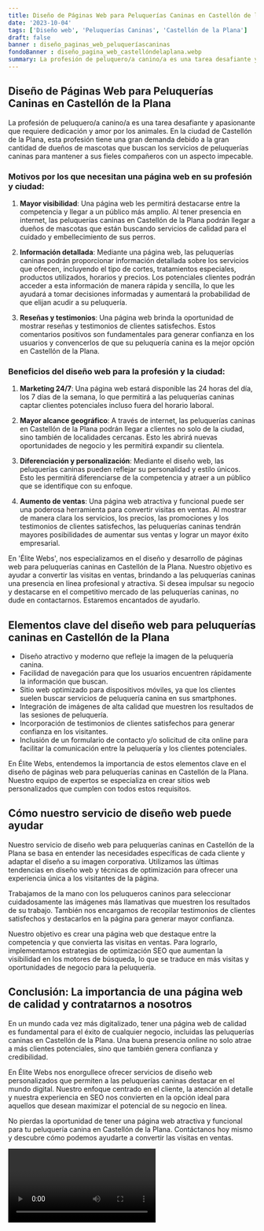 ```yaml
---
title: Diseño de Páginas Web para Peluquerías Caninas en Castellón de la Plana
date: '2023-10-04'
tags: ['Diseño web', 'Peluquerías Caninas', 'Castellón de la Plana']
draft: false
banner : diseño_paginas_web_peluqueríascaninas
fondoBanner : diseño_pagina_web_castellóndelaplana.webp
summary: La profesión de peluquero/a canino/a es una tarea desafiante y apasionante que requiere dedicación y amor por los animales. En la ciudad de Castellón de la Plana, esta profesión tiene una gran demanda debido a la gran cantidad de dueños de mascotas que buscan los servicios de peluquerías caninas para mantener a sus fieles compañeros con un aspecto impecable.
---
```


## Diseño de Páginas Web para Peluquerías Caninas en Castellón de la Plana

La profesión de peluquero/a canino/a es una tarea desafiante y apasionante que requiere dedicación y amor por los animales. En la ciudad de Castellón de la Plana, esta profesión tiene una gran demanda debido a la gran cantidad de dueños de mascotas que buscan los servicios de peluquerías caninas para mantener a sus fieles compañeros con un aspecto impecable.

### Motivos por los que necesitan una página web en su profesión y ciudad:

1. **Mayor visibilidad**: Una página web les permitirá destacarse entre la competencia y llegar a un público más amplio. Al tener presencia en internet, las peluquerías caninas en Castellón de la Plana podrán llegar a dueños de mascotas que están buscando servicios de calidad para el cuidado y embellecimiento de sus perros.

2. **Información detallada**: Mediante una página web, las peluquerías caninas podrán proporcionar información detallada sobre los servicios que ofrecen, incluyendo el tipo de cortes, tratamientos especiales, productos utilizados, horarios y precios. Los potenciales clientes podrán acceder a esta información de manera rápida y sencilla, lo que les ayudará a tomar decisiones informadas y aumentará la probabilidad de que elijan acudir a su peluquería.

3. **Reseñas y testimonios**: Una página web brinda la oportunidad de mostrar reseñas y testimonios de clientes satisfechos. Estos comentarios positivos son fundamentales para generar confianza en los usuarios y convencerlos de que su peluquería canina es la mejor opción en Castellón de la Plana.

### Beneficios del diseño web para la profesión y la ciudad:

1. **Marketing 24/7**: Una página web estará disponible las 24 horas del día, los 7 días de la semana, lo que permitirá a las peluquerías caninas captar clientes potenciales incluso fuera del horario laboral.

2. **Mayor alcance geográfico**: A través de internet, las peluquerías caninas en Castellón de la Plana podrán llegar a clientes no solo de la ciudad, sino también de localidades cercanas. Esto les abrirá nuevas oportunidades de negocio y les permitirá expandir su clientela.

3. **Diferenciación y personalización**: Mediante el diseño web, las peluquerías caninas pueden reflejar su personalidad y estilo únicos. Esto les permitirá diferenciarse de la competencia y atraer a un público que se identifique con su enfoque.

4. **Aumento de ventas**: Una página web atractiva y funcional puede ser una poderosa herramienta para convertir visitas en ventas. Al mostrar de manera clara los servicios, los precios, las promociones y los testimonios de clientes satisfechos, las peluquerías caninas tendrán mayores posibilidades de aumentar sus ventas y lograr un mayor éxito empresarial.

En 'Élite Webs', nos especializamos en el diseño y desarrollo de páginas web para peluquerías caninas en Castellón de la Plana. Nuestro objetivo es ayudar a convertir las visitas en ventas, brindando a las peluquerías caninas una presencia en línea profesional y atractiva. Si desea impulsar su negocio y destacarse en el competitivo mercado de las peluquerías caninas, no dude en contactarnos. Estaremos encantados de ayudarlo.

<GifSeo />

<Cta />

## Elementos clave del diseño web para peluquerías caninas en Castellón de la Plana

- Diseño atractivo y moderno que refleje la imagen de la peluquería canina.
- Facilidad de navegación para que los usuarios encuentren rápidamente la información que buscan.
- Sitio web optimizado para dispositivos móviles, ya que los clientes suelen buscar servicios de peluquería canina en sus smartphones.
- Integración de imágenes de alta calidad que muestren los resultados de las sesiones de peluquería.
- Incorporación de testimonios de clientes satisfechos para generar confianza en los visitantes.
- Inclusión de un formulario de contacto y/o solicitud de cita online para facilitar la comunicación entre la peluquería y los clientes potenciales.

En Élite Webs, entendemos la importancia de estos elementos clave en el diseño de páginas web para peluquerías caninas en Castellón de la Plana. Nuestro equipo de expertos se especializa en crear sitios web personalizados que cumplen con todos estos requisitos.

## Cómo nuestro servicio de diseño web puede ayudar

Nuestro servicio de diseño web para peluquerías caninas en Castellón de la Plana se basa en entender las necesidades específicas de cada cliente y adaptar el diseño a su imagen corporativa. Utilizamos las últimas tendencias en diseño web y técnicas de optimización para ofrecer una experiencia única a los visitantes de la página.

Trabajamos de la mano con los peluqueros caninos para seleccionar cuidadosamente las imágenes más llamativas que muestren los resultados de su trabajo. También nos encargamos de recopilar testimonios de clientes satisfechos y destacarlos en la página para generar mayor confianza.

Nuestro objetivo es crear una página web que destaque entre la competencia y que convierta las visitas en ventas. Para lograrlo, implementamos estrategias de optimización SEO que aumentan la visibilidad en los motores de búsqueda, lo que se traduce en más visitas y oportunidades de negocio para la peluquería.

## Conclusión: La importancia de una página web de calidad y contratarnos a nosotros

En un mundo cada vez más digitalizado, tener una página web de calidad es fundamental para el éxito de cualquier negocio, incluidas las peluquerías caninas en Castellón de la Plana. Una buena presencia online no solo atrae a más clientes potenciales, sino que también genera confianza y credibilidad.

En Élite Webs nos enorgullece ofrecer servicios de diseño web personalizados que permiten a las peluquerías caninas destacar en el mundo digital. Nuestro enfoque centrado en el cliente, la atención al detalle y nuestra experiencia en SEO nos convierten en la opción ideal para aquellos que desean maximizar el potencial de su negocio en línea.

No pierdas la oportunidad de tener una página web atractiva y funcional para tu peluquería canina en Castellón de la Plana. Contáctanos hoy mismo y descubre cómo podemos ayudarte a convertir las visitas en ventas.

<Video />

<CtaBot job='Peluquerías Caninas' city='Castellón de la Plana'/>

<Gmaps query='Castellón de la Plana+españa+maps' />